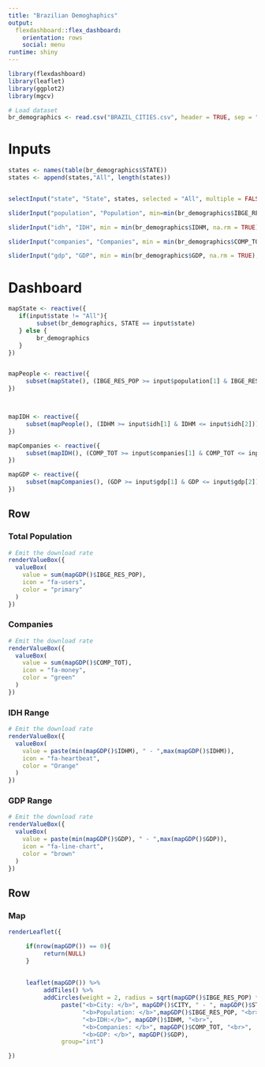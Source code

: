 ```yaml
---
title: "Brazilian Demoghaphics"
output: 
  flexdashboard::flex_dashboard:
    orientation: rows
    social: menu
runtime: shiny
---
```


```r
library(flexdashboard)
library(leaflet)
library(ggplot2)
library(mgcv)

# Load dataset
br_demographics <- read.csv("BRAZIL_CITIES.csv", header = TRUE, sep = ";")

```

Inputs {.sidebar}
=======================================================================

```r

states <- names(table(br_demographics$STATE))
states <- append(states,"All", length(states))


selectInput("state", "State", states, selected = "All", multiple = FALSE)

sliderInput("population", "Population", min=min(br_demographics$IBGE_RES_POP, na.rm = TRUE), max=max(br_demographics$IBGE_RES_POP, na.rm = TRUE), value=c(min(br_demographics$IBGE_RES_POP, na.rm = TRUE),max(br_demographics$IBGE_RES_POP, na.rm = TRUE)), step = 1000)

sliderInput("idh", "IDH", min = min(br_demographics$IDHM, na.rm = TRUE), max=max(br_demographics$IDHM, na.rm = TRUE), value=c(min(br_demographics$IDHM, na.rm = TRUE),max(br_demographics$IDHM, na.rm = TRUE)), step = 0.001)

sliderInput("companies", "Companies", min = min(br_demographics$COMP_TOT, na.rm = TRUE), max=max(br_demographics$COMP_TOT, na.rm = TRUE), value = c(min(br_demographics$COMP_TOT, na.rm = TRUE),max(br_demographics$COMP_TOT, na.rm = TRUE)), step = 1)

sliderInput("gdp", "GDP", min = min(br_demographics$GDP, na.rm = TRUE), max=max(br_demographics$GDP, na.rm = TRUE), value = c(min(br_demographics$GDP, na.rm = TRUE),max(br_demographics$GDP, na.rm=TRUE)), step = 1)


```

Dashboard
=====================================

```r

mapState <- reactive({
   if(input$state != "All"){
        subset(br_demographics, STATE == input$state)
   } else {
        br_demographics 
   }
})


mapPeople <- reactive({
     subset(mapState(), (IBGE_RES_POP >= input$population[1] & IBGE_RES_POP <= input$population[2]))
})



mapIDH <- reactive({
     subset(mapPeople(), (IDHM >= input$idh[1] & IDHM <= input$idh[2]))
})

mapCompanies <- reactive({
     subset(mapIDH(), (COMP_TOT >= input$companies[1] & COMP_TOT <= input$companies[2]))
})

mapGDP <- reactive({
     subset(mapCompanies(), (GDP >= input$gdp[1] & GDP <= input$gdp[2]))
})

```

Row
-------------------------------------

### Total Population {.value-box}

```r
# Emit the download rate
renderValueBox({
  valueBox(
    value = sum(mapGDP()$IBGE_RES_POP),
    icon = "fa-users",
    color = "primary"
  )
})

```


### Companies {.value-box}

```r
# Emit the download rate
renderValueBox({
  valueBox(
    value = sum(mapGDP()$COMP_TOT),
    icon = "fa-money",
    color = "green"
  )
})

```


### IDH Range {.value-box}

```r
# Emit the download rate
renderValueBox({
  valueBox(
    value = paste(min(mapGDP()$IDHM), " - ",max(mapGDP()$IDHM)),
    icon = "fa-heartbeat",
    color = "Orange"
  )
})

```


### GDP Range {.value-box}

```r
# Emit the download rate
renderValueBox({
  valueBox(
    value = paste(min(mapGDP()$GDP), " - ",max(mapGDP()$GDP)),
    icon = "fa-line-chart",
    color = "brown"
  )
})

```



Row
------------------------------------
   
### Map

```r

renderLeaflet({

     if(nrow(mapGDP()) == 0){
          return(NULL)
     }
     
     
     leaflet(mapGDP()) %>%
          addTiles() %>%
          addCircles(weight = 2, radius = sqrt(mapGDP()$IBGE_RES_POP) * 30, popup = 
               paste("<b>City: </b>", mapGDP()$CITY, " - ", mapGDP()$STATE, "<br>",
                     "<b>Population: </b>",mapGDP()$IBGE_RES_POP, "<br>",
                     "<b>IDH:</b>", mapGDP()$IDHM, "<br>",
                     "<b>Companies: </b>", mapGDP()$COMP_TOT, "<br>",
                     "<b>GDP: </b>", mapGDP()$GDP), 
               group="int")

})

```  